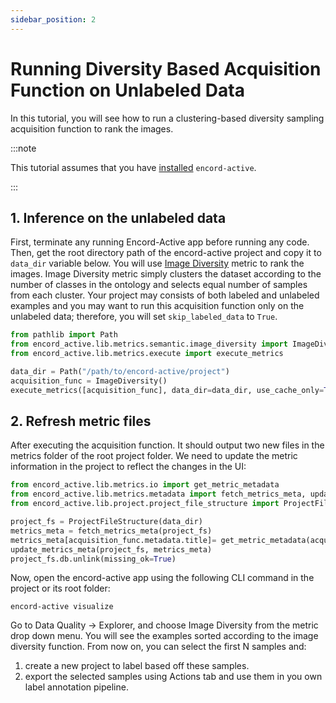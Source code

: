 ```yaml
---
sidebar_position: 2
---
```


# Running Diversity Based Acquisition Function on Unlabeled Data

In this tutorial, you will see how to run a clustering-based diversity sampling acquisition function to rank the images.

:::note

This tutorial assumes that you have [installed](../installation) `encord-active`.

:::

## 1. Inference on the unlabeled data

First, terminate any running Encord-Active app before running any code. Then, get the root directory path of the encord-active project and copy 
it to `data_dir` variable below. You will use [Image Diversity](../metrics/data-quality-metrics#image-diversity) metric
to rank the images. Image Diversity metric simply clusters the dataset according to the number of classes in the ontology and 
selects equal number of samples from each cluster. Your project may consists of both labeled and unlabeled examples and you may want to run this acquisition 
function only on the unlabeled data; therefore, you will set `skip_labeled_data` to `True`.

```python
from pathlib import Path
from encord_active.lib.metrics.semantic.image_diversity import ImageDiversity
from encord_active.lib.metrics.execute import execute_metrics

data_dir = Path("/path/to/encord-active/project")
acquisition_func = ImageDiversity()
execute_metrics([acquisition_func], data_dir=data_dir, use_cache_only=True, skip_labeled_data=True)
```

## 2. Refresh metric files

After executing the acquisition function. It should output two new files in the metrics folder of the root project folder. 
We need to update the metric information in the project to reflect the changes in the UI:

```python
from encord_active.lib.metrics.io import get_metric_metadata
from encord_active.lib.metrics.metadata import fetch_metrics_meta, update_metrics_meta
from encord_active.lib.project.project_file_structure import ProjectFileStructure

project_fs = ProjectFileStructure(data_dir)
metrics_meta = fetch_metrics_meta(project_fs)
metrics_meta[acquisition_func.metadata.title]= get_metric_metadata(acquisition_func)
update_metrics_meta(project_fs, metrics_meta)
project_fs.db.unlink(missing_ok=True)
```

Now, open the encord-active app using the following CLI command in the project or its root folder:

```shell
encord-active visualize
```

Go to Data Quality -> Explorer, and choose Image Diversity from the metric drop down menu. You will see the examples sorted 
according to the image diversity function. From now on, you can select the first N samples and:

1. create a new project to label based off these samples.
2. export the selected samples using Actions tab and use them in you own label annotation pipeline.

[diversity-sampling]: ../active-learning/acquisiton-functions.md#diversity-based-acquisition-function